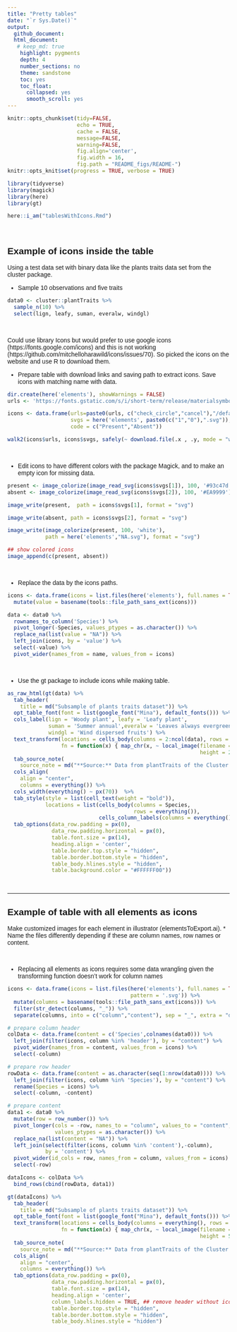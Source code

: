 ```yaml
---
title: "Pretty tables"
date: "`r Sys.Date()`"
output:
  github_document:
  html_document:
   # keep_md: true
    highlight: pygments
    depth: 4
    number_sections: no
    theme: sandstone
    toc: yes
    toc_float:
      collapsed: yes
      smooth_scroll: yes
---
```


```r
knitr::opts_chunk$set(tidy=FALSE,
                      echo = TRUE, 
                      cache = FALSE,
                      message=FALSE,
                      warning=FALSE,
                      fig.align='center',
                      fig.width = 16,
                      fig.path = "README_figs/README-")
knitr::opts_knit$set(progress = TRUE, verbose = TRUE)

library(tidyverse)
library(magick)
library(here)
library(gt)

here::i_am("tablesWithIcons.Rmd")
```

<style type="text/css">
body{
font: 14px "Mina", sans-serif;
}
</style>

<br />

## Example of icons inside the table

Using a test data set with binary data like the plants traits data set from the cluster package.

* Sample 10 observations and five traits

```r
data0 <- cluster::plantTraits %>% 
  sample_n(10) %>% 
  select(lign, leafy, suman, everalw, windgl) 
```

<br />

Could use library Icons but would prefer to use google icons (https://fonts.google.com/icons) and this is not working (https://github.com/mitchelloharawild/icons/issues/70). So picked the icons on the website and use R to download them.

* Prepare table with download links and saving path to extract icons. Save icons with matching name with data.

```r
dir.create(here('elements'), showWarnings = FALSE)
urls <- 'https://fonts.gstatic.com/s/i/short-term/release/materialsymbolsoutlined/'

icons <- data.frame(urls=paste0(urls, c("check_circle","cancel"),"/default/48px.svg"),
                    svgs = here('elements', paste0(c("1","0"),".svg")),
                    code = c("Present","Absent"))

walk2(icons$urls, icons$svgs, safely(~ download.file(.x , .y, mode = "wb")))
```
<br />

* Edit icons to have different colors with the package Magick, and to make an empty icon for missing data.

```r
present <- image_colorize(image_read_svg(icons$svgs[1]), 100, '#93c47d')
absent <- image_colorize(image_read_svg(icons$svgs[2]), 100, '#EA9999')

image_write(present,  path = icons$svgs[1], format = "svg")

image_write(absent, path = icons$svgs[2], format = "svg")

image_write(image_colorize(present, 100, 'white'), 
            path = here('elements',"NA.svg"), format = "svg")

## show colored icons
image_append(c(present, absent))
```

<br />

* Replace the data by the icons paths.

```r
icons <- data.frame(icons = list.files(here('elements'), full.names = TRUE, pattern = '.svg')) %>%
  mutate(value = basename(tools::file_path_sans_ext(icons)))

data <- data0 %>% 
  rownames_to_column('Species') %>% 
  pivot_longer(-Species, values_ptypes = as.character()) %>% 
  replace_na(list(value = "NA")) %>% 
  left_join(icons, by = 'value') %>% 
  select(-value) %>% 
  pivot_wider(names_from = name, values_from = icons)
```

<br />

* Use the gt package to include icons while making table.

```r
as_raw_html(gt(data) %>% 
  tab_header(
    title = md("Subsample of plants traits dataset")) %>% 
  opt_table_font(font = list(google_font("Mina"), default_fonts())) %>% 
  cols_label(lign = 'Woody plant', leafy = 'Leafy plant', 
             suman = 'Summer annual',everalw = 'Leaves always evergreen',
             windgl = 'Wind dispersed fruits') %>%  
  text_transform(locations = cells_body(columns = 2:ncol(data), rows = everything()),
                 fn = function(x) { map_chr(x, ~ local_image(filename = .x,
                                                             height = 24))}) %>%
  tab_source_note(
    source_note = md("**Source:** Data from plantTraits of the Cluster package.")) %>% 
  cols_align(
    align = "center",
    columns = everything()) %>%
  cols_width(everything() ~ px(70))  %>%
  tab_style(style = list(cell_text(weight = "bold")),
            locations = list(cells_body(columns = Species, 
                                        rows = everything()),
                             cells_column_labels(columns = everything()))) %>% 
  tab_options(data_row.padding = px(0),
              data_row.padding.horizontal = px(0),
              table.font.size = px(14),
              heading.align = 'center',
              table.border.top.style = "hidden",
              table.border.bottom.style = "hidden",
              table_body.hlines.style = "hidden",
              table.background.color = "#FFFFFF00")) 
```

<br />

****

## Example of table with all elements as icons

Make customized images for each element in illustrator (elementsToExport.ai).
* Name the files differently depending if these are column names, row names or content. 

<br />

* Replacing all elements as icons requires some data wrangling given the transforming function doesn't work for column names

```r
icons <- data.frame(icons = list.files(here('elements'), full.names = TRUE, 
                                       pattern = '.svg')) %>%
  mutate(columns = basename(tools::file_path_sans_ext(icons))) %>% 
  filter(str_detect(columns, "_")) %>% 
  separate(columns, into = c("column","content"), sep = "_", extra = "drop")

# prepare column header
colData <- data.frame(content = c('Species',colnames(data0))) %>% 
  left_join(filter(icons, column %in% 'header'), by = "content") %>% 
  pivot_wider(names_from = content, values_from = icons) %>% 
  select(-column)

# prepare row header
rowData <- data.frame(content = as.character(seq(1:nrow(data0)))) %>% 
  left_join(filter(icons, column %in% 'Species'), by = "content") %>% 
  rename(Species = icons) %>% 
  select(-column, -content)

# prepare content
data1 <- data0 %>% 
  mutate(row = row_number()) %>% 
  pivot_longer(cols = -row, names_to = "column", values_to = "content",
               values_ptypes = as.character()) %>% 
  replace_na(list(content = "NA")) %>% 
  left_join(select(filter(icons, column %in% 'content'),-column), 
            by = 'content') %>% 
  pivot_wider(id_cols = row, names_from = column, values_from = icons) %>% 
  select(-row)

dataIcons <- colData %>% 
  bind_rows(cbind(rowData, data1))
```

```r
gt(dataIcons) %>% 
  tab_header(
    title = md("Subsample of plants traits dataset")) %>% 
  opt_table_font(font = list(google_font("Mina"), default_fonts())) %>% 
  text_transform(locations = cells_body(columns = everything(), rows = everything()),
                 fn = function(x) { map_chr(x, ~ local_image(filename = .x,
                                                             height = 50))}) %>%
  tab_source_note(
    source_note = md("**Source:** Data from plantTraits of the Cluster package.")) %>% 
  cols_align(
    align = "center",
    columns = everything()) %>%
  tab_options(data_row.padding = px(0),
              data_row.padding.horizontal = px(0),
              table.font.size = px(14),
              heading.align = 'center',
              column_labels.hidden = TRUE, ## remove header without icons paths
              table.border.top.style = "hidden",
              table.border.bottom.style = "hidden",
              table_body.hlines.style = "hidden") 

```
